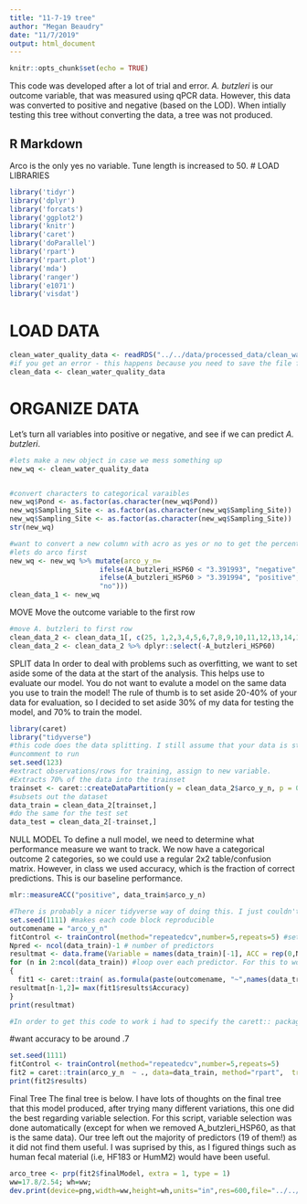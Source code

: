 ```yaml
---
title: "11-7-19 tree"
author: "Megan Beaudry"
date: "11/7/2019"
output: html_document
---
```


```r
knitr::opts_chunk$set(echo = TRUE)
```

This code was developed after a lot of trial and error. _A. butzleri_ is our outcome variable, that was measured using qPCR data. However, this data was converted to positive and negative (based on the LOD). When intially testing this tree without converting the data, a tree was not produced. 

 

## R Markdown
Arco is the only yes no variable. Tune length is increased to 50. 
# LOAD LIBRARIES
```r
library('tidyr')
library('dplyr')
library('forcats')
library('ggplot2')
library('knitr')
library('caret')
library('doParallel')
library('rpart')
library('rpart.plot')
library('mda')
library('ranger')
library('e1071')
library('visdat')
```


# LOAD DATA
```r
clean_water_quality_data <- readRDS("../../data/processed_data/clean_water_quality_data.rds")
#if you get an error - this happens because you need to save the file first cause it refers to a relative path 
clean_data <- clean_water_quality_data
```




# ORGANIZE DATA

Let's turn all variables into positive or negative, and see if we can predict _A. butzleri_. 
```r
#lets make a new object in case we mess something up
new_wq <- clean_water_quality_data


#convert characters to categorical varaibles
new_wq$Pond <- as.factor(as.character(new_wq$Pond))
new_wq$Sampling_Site <- as.factor(as.character(new_wq$Sampling_Site))
new_wq$Sampling_Site <- as.factor(as.character(new_wq$Sampling_Site))
str(new_wq)

#want to convert a new column with acro as yes or no to get the percent of the samples positive 
#lets do arco first
new_wq <- new_wq %>% mutate(arco_y_n= 
                      ifelse(A_butzleri_HSP60 < "3.391993", "negative",
                      ifelse(A_butzleri_HSP60 > "3.391994", "positive",
                      "no")))
clean_data_1 <- new_wq

```


MOVE
Move the outcome variable to the first row
```r
#move A. butzleri to first row
clean_data_2 <- clean_data_1[, c(25, 1,2,3,4,5,6,7,8,9,10,11,12,13,14,15,16,17,18,19,20,21,22,23,24)]
clean_data_2 <- clean_data_2 %>% dplyr::select(-A_butzleri_HSP60)
```



SPLIT data
In order to deal with problems such as overfitting, we want to set aside some of the data at the start of the analysis. This helps use to evaluate our model. You do not want to evalute a model on the same data you use to train the model! The rule of thumb is to set aside 20-40% of your data for evaluation, so I decided to set aside 30% of my data for testing the model, and 70% to train the model.  

```r

library(caret)
library("tidyverse")
#this code does the data splitting. I still assume that your data is stored in the `d` object.
#uncomment to run
set.seed(123)
#extract observations/rows for training, assign to new variable. 
#Extracts 70% of the data into the trainset
trainset <- caret::createDataPartition(y = clean_data_2$arco_y_n, p = 0.7, list = FALSE)
#subsets out the dataset
data_train = clean_data_2[trainset,] 
#do the same for the test set
data_test = clean_data_2[-trainset,] 
```

NULL MODEL
To define a null model, we need to determine what performance measure we want to track. We now have a categorical outcome 2 categories, so we could use a regular 2x2 table/confusion matrix. However, in class we used accuracy, which is the fraction of correct predictions. This is our baseline performance. 

```r
mlr::measureACC("positive", data_train$arco_y_n)
```


```r
#There is probably a nicer tidyverse way of doing this. I just couldn't think of it, so did it this way.
set.seed(1111) #makes each code block reproducible
outcomename = "arco_y_n"
fitControl <- trainControl(method="repeatedcv",number=5,repeats=5) #setting CV method for caret
Npred <- ncol(data_train)-1 # number of predictors
resultmat <- data.frame(Variable = names(data_train)[-1], ACC = rep(0,Npred)) #store performance for each variable
for (n in 2:ncol(data_train)) #loop over each predictor. For this to work, outcome must be in 1st column
{
  fit1 <- caret::train( as.formula(paste(outcomename, "~",names(data_train)[n])) , data = data_train, method = "rpart", trControl = fitControl, na.action = na.pass, tuneLength = 50)
resultmat[n-1,2]= max(fit1$results$Accuracy)  
}
print(resultmat)

#In order to get this code to work i had to specify the carett:: package
```

#want accuracy to be around .7
```r
set.seed(1111)
fitControl <- trainControl(method="repeatedcv",number=5,repeats=5) 
fit2 = caret::train(arco_y_n  ~ ., data=data_train, method="rpart",  trControl = fitControl, na.action = na.pass, tuneLength = 50) 
print(fit2$results)
```
Final Tree
The final tree is below. I have lots of thoughts on the final tree that this model produced, after trying many different variations, this one did the best regarding variable selection. For this script, variable selection was done automatically (except for when we removed A_butzleri_HSP60, as that is the same data). Our tree left out the majority of predictors (19 of them!) as it did not find them useful. I was suprised by this, as I figured things such as human fecal material (i.e, HF183 or HumM2) would have been useful. 

```r
arco_tree <- prp(fit2$finalModel, extra = 1, type = 1)
ww=17.8/2.54; wh=ww;
dev.print(device=png,width=ww,height=wh,units="in",res=600,file="../../results/arco_tree_best.png")
```